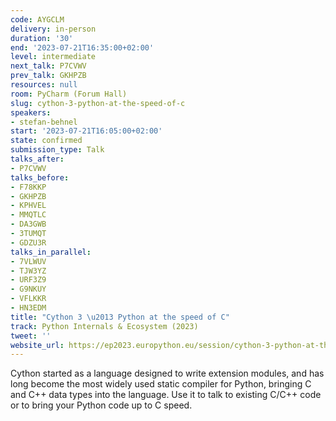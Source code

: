 ```yaml
---
code: AYGCLM
delivery: in-person
duration: '30'
end: '2023-07-21T16:35:00+02:00'
level: intermediate
next_talk: P7CVWV
prev_talk: GKHPZB
resources: null
room: PyCharm (Forum Hall)
slug: cython-3-python-at-the-speed-of-c
speakers:
- stefan-behnel
start: '2023-07-21T16:05:00+02:00'
state: confirmed
submission_type: Talk
talks_after:
- P7CVWV
talks_before:
- F78KKP
- GKHPZB
- KPHVEL
- MMQTLC
- DA3GWB
- 3TUMQT
- GDZU3R
talks_in_parallel:
- 7VLWUV
- TJW3YZ
- URF3Z9
- G9NKUY
- VFLKKR
- HN3EDM
title: "Cython 3 \u2013 Python at the speed of C"
track: Python Internals & Ecosystem (2023)
tweet: ''
website_url: https://ep2023.europython.eu/session/cython-3-python-at-the-speed-of-c
---
```


Cython started as a language designed to write extension modules, and has long become the most widely used static compiler for Python, bringing C and C++ data types into the language. Use it to talk to existing C/C++ code or to bring your Python code up to C speed.
